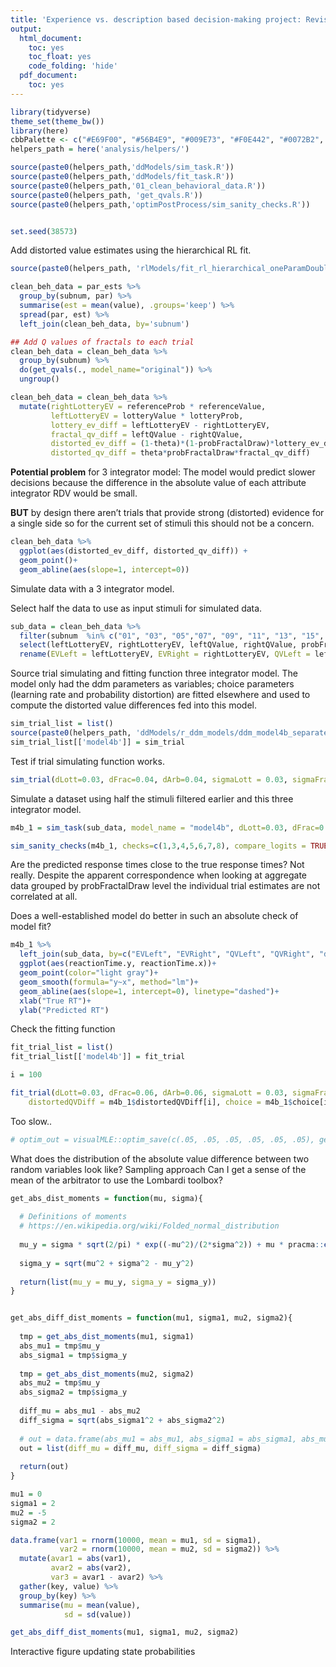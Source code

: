 ```yaml
---
title: 'Experience vs. description based decision-making project: Revisiting DD models'
output:
  html_document:
    toc: yes
    toc_float: yes
    code_folding: 'hide'
  pdf_document:
    toc: yes
---
```



```r
library(tidyverse)
theme_set(theme_bw())
library(here)
cbbPalette <- c("#E69F00", "#56B4E9", "#009E73", "#F0E442", "#0072B2", "#D55E00", "#CC79A7")
helpers_path = here('analysis/helpers/')

source(paste0(helpers_path,'ddModels/sim_task.R'))
source(paste0(helpers_path,'ddModels/fit_task.R'))
source(paste0(helpers_path,'01_clean_behavioral_data.R'))
source(paste0(helpers_path, 'get_qvals.R'))
source(paste0(helpers_path,'optimPostProcess/sim_sanity_checks.R'))


set.seed(38573)
```

Add distorted value estimates using the hierarchical RL fit.

```r

source(paste0(helpers_path, 'rlModels/fit_rl_hierarchical_oneParamDoubleSymmLinearProbDistortion_rpeBoth.R'))

clean_beh_data = par_ests %>%
  group_by(subnum, par) %>%
  summarise(est = mean(value), .groups='keep') %>%
  spread(par, est) %>%
  left_join(clean_beh_data, by='subnum')

## Add Q values of fractals to each trial
clean_beh_data = clean_beh_data %>%
  group_by(subnum) %>%
  do(get_qvals(., model_name="original")) %>%
  ungroup()

clean_beh_data = clean_beh_data %>%
  mutate(rightLotteryEV = referenceProb * referenceValue,
         leftLotteryEV = lotteryValue * lotteryProb,
         lottery_ev_diff = leftLotteryEV - rightLotteryEV,
         fractal_qv_diff = leftQValue - rightQValue,
         distorted_ev_diff = (1-theta)*(1-probFractalDraw)*lottery_ev_diff,
         distorted_qv_diff = theta*probFractalDraw*fractal_qv_diff)
```

**Potential problem** for 3 integrator model: The model would predict slower decisions because the difference in the absolute value of each attribute integrator RDV would be small.

**BUT** by design there aren't trials that provide strong (distorted) evidence for a single side so for the current set of stimuli this should not be a concern.

```r
clean_beh_data %>%
  ggplot(aes(distorted_ev_diff, distorted_qv_diff)) +
  geom_point()+
  geom_abline(aes(slope=1, intercept=0))
```

Simulate data with a 3 integrator model.

Select half the data to use as input stimuli for simulated data.

```r
sub_data = clean_beh_data %>%
  filter(subnum  %in% c("01", "03", "05","07", "09", "11", "13", "15", "17", "19")) %>%
  select(leftLotteryEV, rightLotteryEV, leftQValue, rightQValue, probFractalDraw, reactionTime, choiceLeft, subnum, distorted_ev_diff, distorted_qv_diff) %>%
  rename(EVLeft = leftLotteryEV, EVRight = rightLotteryEV, QVLeft = leftQValue, QVRight = rightQValue, distortedEVDiff = distorted_ev_diff, distortedQVDiff = distorted_qv_diff)
```

Source trial simulating and fitting function three integrator model. The model only had the ddm parameters as variables; choice parameters (learning rate and probability distortion) are fitted elsewhere and used to compute the distorted value differences fed into this model.

```r
sim_trial_list = list()
source(paste0(helpers_path, 'ddModels/r_ddm_models/ddm_model4b_separatedProbDistortion.R'))
sim_trial_list[['model4b']] = sim_trial
```

Test if trial simulating function works.

```r
sim_trial(dLott=0.03, dFrac=0.04, dArb=0.04, sigmaLott = 0.03, sigmaFrac = 0.03, distortedEVDiff = sub_data$distortedEVDiff[100], distortedQVDiff = sub_data$distortedQVDiff[100], probFractalDraw = sub_data$probFractalDraw[100], barrierDecay = 0, EVLeft = sub_data$EVLeft[100], EVRight = sub_data$EVRight[100], QVLeft = sub_data$QVLeft[100], QVRight = sub_data$QVRight[100])
```

Simulate a dataset using half the stimuli filtered earlier and this three integrator model.

```r
m4b_1 = sim_task(sub_data, model_name = "model4b", dLott=0.03, dFrac=0.06, dArb=0.05, sigmaLott = 0.03, sigmaFrac = 0.03)
```

```r
sim_sanity_checks(m4b_1, checks=c(1,3,4,5,6,7,8), compare_logits = TRUE)
```

Are the predicted response times close to the true response times? Not really. Despite the apparent correspondence when looking at aggregate data grouped by probFractalDraw level the individual trial estimates are not correlated at all.

Does a well-established model do better in such an absolute check of model fit?

```r
m4b_1 %>%
  left_join(sub_data, by=c("EVLeft", "EVRight", "QVLeft", "QVRight", "distortedEVDiff", "distortedQVDiff", "probFractalDraw")) %>%
  ggplot(aes(reactionTime.y, reactionTime.x))+
  geom_point(color="light gray")+
  geom_smooth(formula="y~x", method="lm")+
  geom_abline(aes(slope=1, intercept=0), linetype="dashed")+
  xlab("True RT")+
  ylab("Predicted RT")
```

Check the fitting function

```r
fit_trial_list = list()
fit_trial_list[['model4b']] = fit_trial
```

```r
i = 100

fit_trial(dLott=0.03, dFrac=0.06, dArb=0.06, sigmaLott = 0.03, sigmaFrac = 0.03, barrierDecay=0, distortedEVDiff = m4b_1$distortedEVDiff[i],
    distortedQVDiff = m4b_1$distortedQVDiff[i], choice = m4b_1$choice[i], reactionTime = m4b_1$reactionTime[i], probFractalDraw = m4b_1$probFractalDraw[i], debug=TRUE)
```

Too slow..

```r
# optim_out = visualMLE::optim_save(c(.05, .05, .05, .05, .05, .05), get_task_nll, data=m4b_2, par_names = c("dArb", "dLott", "dFrac","sigmaArb", "sigmaLott", "sigmaFrac", ), model_name="model4b", fix_pars = list(bias = 0.1), control = list(maxit=100))

```

What does the distribution of the absolute value difference between two random variables look like?
Sampling approach
Can I get a sense of the mean of the arbitrator to use the Lombardi toolbox?


```r
get_abs_dist_moments = function(mu, sigma){
  
  # Definitions of moments
  # https://en.wikipedia.org/wiki/Folded_normal_distribution
  
  mu_y = sigma * sqrt(2/pi) * exp((-mu^2)/(2*sigma^2)) + mu * pracma::erf((mu)/(sqrt(2*sigma^2)))
  
  sigma_y = sqrt(mu^2 + sigma^2 - mu_y^2)
    
  return(list(mu_y = mu_y, sigma_y = sigma_y))
}


get_abs_diff_dist_moments = function(mu1, sigma1, mu2, sigma2){
  
  tmp = get_abs_dist_moments(mu1, sigma1)
  abs_mu1 = tmp$mu_y
  abs_sigma1 = tmp$sigma_y
  
  tmp = get_abs_dist_moments(mu2, sigma2)
  abs_mu2 = tmp$mu_y
  abs_sigma2 = tmp$sigma_y
  
  diff_mu = abs_mu1 - abs_mu2
  diff_sigma = sqrt(abs_sigma1^2 + abs_sigma2^2)
  
  # out = data.frame(abs_mu1 = abs_mu1, abs_sigma1 = abs_sigma1, abs_mu2 = abs_mu2, abs_sigma2 = abs_sigma2, diff_mu = diff_mu, diff_sigma = diff_sigma)
  out = list(diff_mu = diff_mu, diff_sigma = diff_sigma)
  
  return(out)
}
```

```r
mu1 = 0
sigma1 = 2
mu2 = -5
sigma2 = 2

data.frame(var1 = rnorm(10000, mean = mu1, sd = sigma1),
           var2 = rnorm(10000, mean = mu2, sd = sigma2)) %>%
  mutate(avar1 = abs(var1),
         avar2 = abs(var2),
         var3 = avar1 - avar2) %>%
  gather(key, value) %>%
  group_by(key) %>%
  summarise(mu = mean(value),
            sd = sd(value))
```

```r
get_abs_diff_dist_moments(mu1, sigma1, mu2, sigma2)
```

Interactive figure updating state probabilities

```r

```